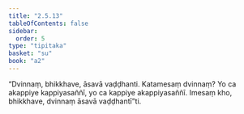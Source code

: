 ```yaml
---
title: "2.5.13"
tableOfContents: false
sidebar:
  order: 5
type: "tipitaka"
basket: "su"
book: "a2"
---
```



<DynamicBreadcrumb />

<Division number="111" book="a2">

<Paragraph number="194" book="a2">
“Dvinnaṃ, bhikkhave, āsavā vaḍḍhanti. Katamesaṃ dvinnaṃ? Yo ca akappiye kappiyasaññī, yo ca kappiye akappiyasaññī. Imesaṃ kho, bhikkhave, dvinnaṃ āsavā vaḍḍhantī”ti.
</Paragraph>
</Division>